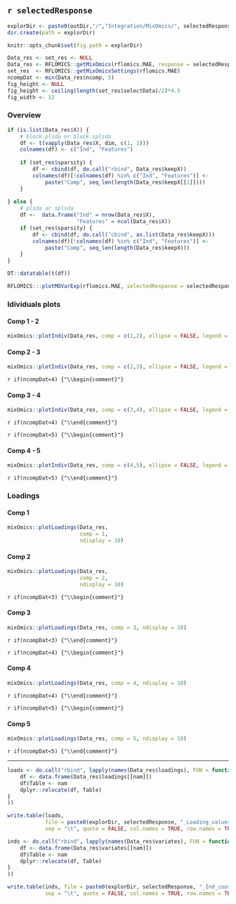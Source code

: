 ## `r selectedResponse` 

```r
explorDir <- paste0(outDir,"/","Integration/MixOmics/", selectedResponse, "/")
dir.create(path = explorDir)

knitr::opts_chunk$set(fig.path = explorDir)
```

```r
Data_res <- set_res <- NULL
Data_res <- RFLOMICS::getMixOmics(rflomics.MAE, response = selectedResponse)
set_res  <- RFLOMICS::getMixOmicsSettings(rflomics.MAE)
ncompDat <- min(Data_res$ncomp, 5)
fig_height <- NULL
fig_height <- ceiling(length(set_res$selectData)/2)*4.5
fig_width <- 12
```

### Overview

```r
if (is.list(Data_res$X)) {
    # block.plsda or block.splsda
    df <- t(vapply(Data_res$X, dim, c(1, 1)))
    colnames(df) <- c("Ind", "Features")
    
    if (set_res$sparsity) {
        df <- cbind(df, do.call("rbind", Data_res$keepX))
        colnames(df)[!colnames(df) %in% c("Ind", "Features")] <-
            paste("Comp", seq_len(length(Data_res$keepX[[1]])))
    }
    
} else {
    # plsda or splsda
    df <-  data.frame("Ind" = nrow(Data_res$X),
                      "Features" = ncol(Data_res$X))
    if (set_res$sparsity) {
        df <- cbind(df, do.call("cbind", as.list(Data_res$keepX)))
        colnames(df)[!colnames(df) %in% c("Ind", "Features")] <-
            paste("Comp", seq_len(length(Data_res$keepX)))
    }
}

DT::datatable(t(df))
```

```r
RFLOMICS:::plotMOVarExp(rflomics.MAE, selectedResponse = selectedResponse)
```

### Idividuals plots {.tabset}

#### Comp 1 - 2

```r
mixOmics::plotIndiv(Data_res, comp = c(1,2), ellipse = FALSE, legend = TRUE)
```

#### Comp 2 - 3

```r
mixOmics::plotIndiv(Data_res, comp = c(2,3), ellipse = FALSE, legend = TRUE)
```

`r if(ncompDat<4) {"\\begin{comment}"}`

#### Comp 3 - 4

```r
mixOmics::plotIndiv(Data_res, comp = c(3,4), ellipse = FALSE, legend = TRUE)
```

`r if(ncompDat<4) {"\\end{comment}"}`

`r if(ncompDat<5) {"\\begin{comment}"}`

#### Comp 4 - 5

```r
mixOmics::plotIndiv(Data_res, comp = c(4,5), ellipse = FALSE, legend = TRUE)
```

`r if(ncompDat<5) {"\\end{comment}"}`

### Loadings {.tabset}

#### Comp 1

```r
mixOmics::plotLoadings(Data_res, 
                       comp = 1,
                       ndisplay = 10)
```

#### Comp 2

```r
mixOmics::plotLoadings(Data_res, 
                       comp = 2,
                       ndisplay = 10)
```

`r if(ncompDat<3) {"\\begin{comment}"}`

#### Comp 3

```r
mixOmics::plotLoadings(Data_res, comp = 3, ndisplay = 10)
```

`r if(ncompDat<3) {"\\end{comment}"}`

`r if(ncompDat<4) {"\\begin{comment}"}`

#### Comp 4

```r
mixOmics::plotLoadings(Data_res, comp = 4, ndisplay = 10)
```

`r if(ncompDat<4) {"\\end{comment}"}`

`r if(ncompDat<5) {"\\begin{comment}"}`

#### Comp 5

```r
mixOmics::plotLoadings(Data_res, comp = 5, ndisplay = 10)
```

`r if(ncompDat<5) {"\\end{comment}"}`

---

<!-- Exports -->

```r
loads <- do.call("rbind", lapply(names(Data_res$loadings), FUN = function(nam){
    df <- data.frame(Data_res$loadings[[nam]])
    df$Table <- nam
    dplyr::relocate(df, Table)
}
))

write.table(loads, 
            file = paste0(explorDir, selectedResponse, "_Loading_values.txt"),
            sep = "\t", quote = FALSE, col.names = TRUE, row.names = TRUE)

inds <- do.call("rbind", lapply(names(Data_res$variates), FUN = function(nam){
    df <- data.frame(Data_res$variates[[nam]])
    df$Table <- nam
    dplyr::relocate(df, Table)
}
))

write.table(inds, file = paste0(explorDir, selectedResponse, "_Ind_coord.txt"),
            sep = "\t", quote = FALSE, col.names = TRUE, row.names = TRUE)
```


